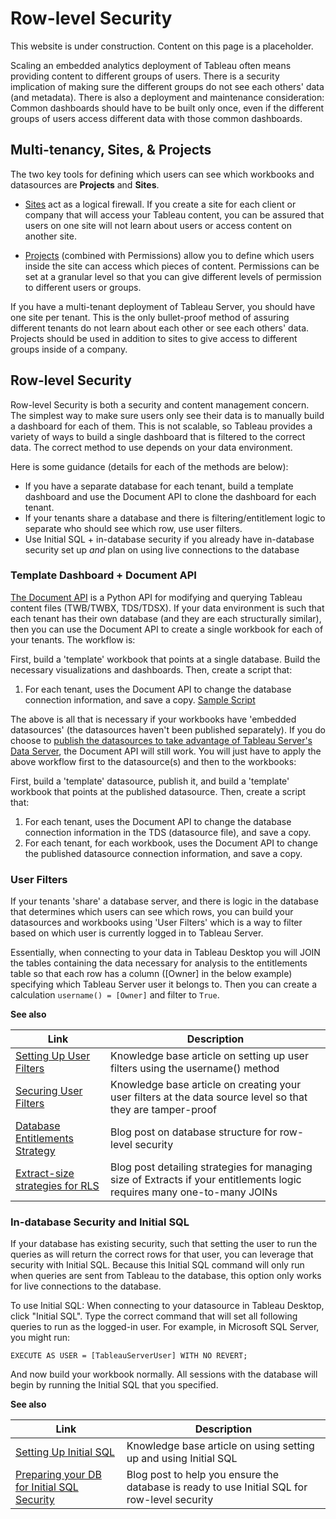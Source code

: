 
# Row-level Security

<Callout type="warning" emoji="⚠️">
  This website is under construction. Content on this page is a placeholder.
</Callout>

Scaling an embedded analytics deployment of Tableau often means providing content to different groups of users. There is a security implication of making sure the different groups do not see each others' data (and metadata). There is also a deployment and maintenance consideration: Common dashboards should have to be built only once, even if the different groups of users access different data with those common dashboards.

## Multi-tenancy, Sites, & Projects

The two key tools for defining which users can see which workbooks and datasources are **Projects** and **Sites**.

* [Sites](https://onlinehelp.tableau.com/current/server/en-us/sites_intro.htm) act as a logical firewall. If you create a site for each client or company that will access your Tableau content, you can be assured that users on one site will not learn about users or access content on another site.

* [Projects](https://onlinehelp.tableau.com/current/server/en-us/projects.htm) (combined with Permissions) allow you to define which users inside the site can access which pieces of content. Permissions can be set at a granular level so that you can give different levels of permission to different users or groups.

If you have a multi-tenant deployment of Tableau Server, you should have one site per tenant. This is the only bullet-proof method of assuring different tenants do not learn about each other or see each others' data. Projects should be used in addition to sites to give access to different groups inside of a company.

## Row-level Security

Row-level Security is both a security and content management concern. The simplest way to make sure users only see their data is to manually build a dashboard for each of them. This is not scalable, so Tableau provides a variety of ways to build a single dashboard that is filtered to the correct data. The correct method to use depends on your data environment.

Here is some guidance (details for each of the methods are below):

* If you have a separate database for each tenant, build a template dashboard and use the Document API to clone the dashboard for each tenant.
* If your tenants share a database and there is filtering/entitlement logic to separate who should see which row, use user filters.
* Use Initial SQL + in-database security if you already have in-database security set up *and* plan on using live connections to the database

###  Template Dashboard + Document API

[The Document API](https://github.com/tableau/document-api-python) is a Python API for modifying and querying Tableau content files (TWB/TWBX, TDS/TDSX). If your data environment is such that each tenant has their own database (and they are each structurally similar), then you can use the Document API to create a single workbook for each of your tenants. The workflow is:

First, build a 'template' workbook that points at a single database. Build the necessary visualizations and dashboards.
Then, create a script that:

1. For each tenant, uses the Document API to change the database connection information, and save a copy. [Sample Script](https://github.com/tableau/document-api-python/blob/master/samples/replicate-workbook/replicate_workbook.py)

The above is all that is necessary if your workbooks have 'embedded datasources' (the datasources haven't been published separately). If you do choose to [publish the datasources to take advantage of Tableau Server's Data Server](https://onlinehelp.tableau.com/current/pro/desktop/en-us/publish_datasources.html), the Document API will still work. You will just have to apply the above workflow first to the datasource(s) and then to the workbooks:

First, build a 'template' datasource, publish it, and build a 'template' workbook that points at the published datasource.
Then, create a script that:

1. For each tenant, uses the Document API to change the database connection information in the TDS (datasource file), and save a copy.
1. For each tenant, for each workbook, uses the Document API to change the published datasource connection information, and save a copy.


### User Filters

If your tenants 'share' a database server, and there is logic in the database that determines which users can see which rows, you can build your datasources and workbooks using 'User Filters' which is a way to filter based on which user is currently logged in to Tableau Server.

Essentially, when connecting to your data in Tableau Desktop you will JOIN the tables containing the data necessary for analysis to the entitlements table so that each row has a column ([Owner] in the below example) specifying which Tableau Server user it belongs to. Then you can create a calculation `username() = [Owner]` and filter to `True`.

**See also**

Link | Description
---- | -----------
[Setting Up User Filters](https://onlinehelp.tableau.com/current/pro/desktop/en-us/publish_userfilters_create.html#dynamic) | Knowledge base article on setting up user filters using the username() method
[Securing User Filters](https://onlinehelp.tableau.com/current/pro/desktop/en-us/publish_userfilters_create.html#publish-user-filters) | Knowledge base article on creating your user filters at the data source level so that they are tamper-proof
[Database Entitlements Strategy](https://tableauandbehold.com/2016/03/07/how-to-set-up-your-database-for-row-level-security-in-tableau/) | Blog post on database structure for row-level security
[Extract-size strategies for RLS](https://tableauandbehold.com/2016/08/08/defusing-row-level-security-in-tableau-data-extracts-before-they-blow-up-part-1/) | Blog post detailing strategies for managing size of Extracts if your entitlements logic requires many one-to-many JOINs

### In-database Security and Initial SQL

If your database has existing security, such that setting the user to run the queries as will return the correct rows for that user, you can leverage that security with Initial SQL. Because this Initial SQL command will only run when queries are sent from Tableau to the database, this option only works for live connections to the database.

To use Initial SQL: When connecting to your datasource in Tableau Desktop, click "Initial SQL". Type the correct command that will set all following queries to run as the logged-in user. For example, in Microsoft SQL Server, you might run:

```
EXECUTE AS USER = [TableauServerUser] WITH NO REVERT;
```

And now build your workbook normally. All sessions with the database will begin by running the Initial SQL that you specified.

**See also**

Link | Description
---- | -----------
[Setting Up Initial SQL](https://onlinehelp.tableau.com/current/pro/desktop/en-us/connect_basic_initialsql.html) | Knowledge base article on using setting up and using Initial SQL
[Preparing your DB for Initial SQL Security](https://tableauandbehold.com/2016/03/09/using-initial-sql-for/) | Blog post to help you ensure the database is ready to use Initial SQL for row-level security


<br />
